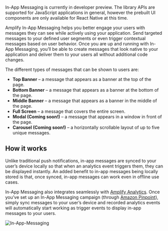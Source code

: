 <Callout informational>

In-App Messaging is currently in developer preview. The library APIs are supported for JavaScript applications in general, however the prebuilt UI components are only available for React Native at this time.

</Callout>


Amplify In-App Messaging helps you better engage your users with messages they can see while actively using your application. Send targeted messages to your defined user segments or even trigger contextual messages based on user behavior. Once you are up and running with In-App Messaging, you’ll be able to create messages that look native to your application and deliver them to your users all without additional code changes.

The different types of messages that can be shown to users are:

- **Top Banner** – a message that appears as a banner at the top of the page.
- **Bottom Banner** – a message that appears as a banner at the bottom of the page.
- **Middle Banner** – a message that appears as a banner in the middle of the page.
- **Full Screen** – a message that covers the entire screen.
- **Modal (Coming soon!)** – a message that appears in a window in front of the page.
- **Carousel (Coming soon!)** – a horizontally scrollable layout of up to five unique messages.

## How it works

Unlike traditional push notifications, in-app messages are synced to your user’s device locally so that when an analytics event triggers them, they can be displayed instantly. An added benefit to in-app messages being locally stored is that, once synced, in-app messages can work even in offline use cases.

In-App Messaging also integrates seamlessly with [Amplify Analytics](https://docs.amplify.aws/lib/analytics/getting-started/q/platform/js/). Once you’ve set up an In-App Messaging campaign (through [Amazon Pinpoint](https://aws.amazon.com/pinpoint/)), simply sync messages to your user’s device and recorded analytics events will automatically start working as trigger events to display in-app messages to your users.

![In-App-Messaging](/images/lib/in-app-messaging/preview-console-and-simulator.png)